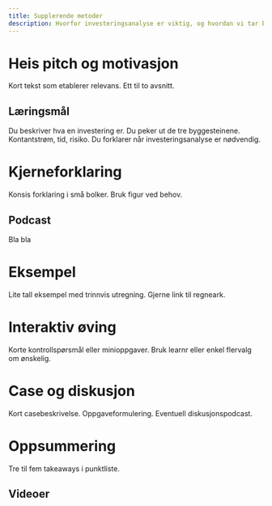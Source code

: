 ```yaml
---
title: Supplerende metoder
description: Hvorfor investeringsanalyse er viktig, og hvordan vi tar beslutninger over tid.
---
```

    
# Heis pitch og motivasjon
    
Kort tekst som etablerer relevans. Ett til to avsnitt.

::: callout-note
## Læringsmål
Du beskriver hva en investering er.
Du peker ut de tre byggesteinene. Kontantstrøm, tid, risiko.
Du forklarer når investeringsanalyse er nødvendig.
:::
    
# Kjerneforklaring
    
Konsis forklaring i små bolker. Bruk figur ved behov.

::: callout-tip
## Podcast
Bla bla
<!--<audio controls src="../media/podcasts/01-teori.mp3"></audio> -->
:::
    
# Eksempel
    
Lite tall eksempel med trinnvis utregning. Gjerne link til regneark.
<!-- [Last ned eksempel](../media/downloads/01-eksempel.xlsx) -->

# Interaktiv øving

Korte kontrollspørsmål eller minioppgaver. Bruk learnr eller enkel flervalg om ønskelig.

# Case og diskusjon

Kort casebeskrivelse. Oppgaveformulering. Eventuell diskusjonspodcast.
<!-- <audio controls src="../media/podcasts/01-case.mp3"></audio> -->
    
# Oppsummering
    
Tre til fem takeaways i punktliste.

::: callout-note
## Videoer
<!-- <video controls src="../media/videos/01-intro.mp4"></video> -->
:::
    